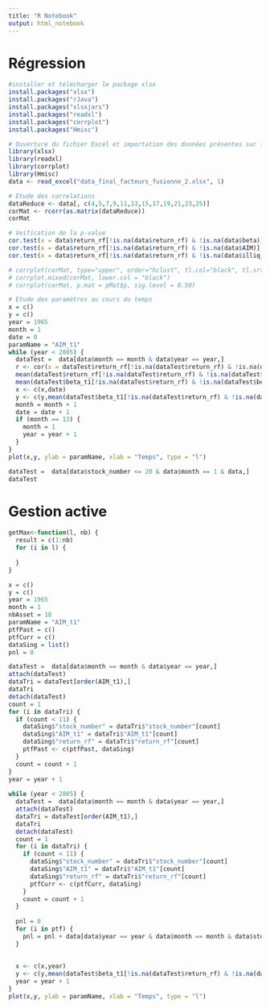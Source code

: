 ```yaml
---
title: "R Notebook"
output: html_notebook
---
```


# Régression

``` r
#installer et télécharger le package xlsx
install.packages("xlsx")
install.packages("rJava")
install.packages("xlsxjars")
install.packages("readxl")
install.packages("corrplot")
install.packages("Hmisc")
```

```r
# Ouverture du fichier Excel et importation des données présentes sur la feuille 1
library(xlsx)
library(readxl)
library(corrplot)
library(Hmisc)
data <- read_excel("data_final_facteurs_fusionne_2.xlsx", 1)
```

```r
# Etude des correlations
dataReduce <- data[, c(4,5,7,9,11,13,15,17,19,21,23,25)]
corMat <- rcorr(as.matrix(dataReduce))
corMat
```

```r
# Veification de la p-value
cor.test(x = data$return_rf[!is.na(data$return_rf) & !is.na(data$beta)], y = data$beta[!is.na(data$return_rf) & !is.na(data$beta)])
cor.test(x = data$return_rf[!is.na(data$return_rf) & !is.na(data$AIM)], y = data$AIM[!is.na(data$return_rf) & !is.na(data$AIM)])
cor.test(x = data$return_rf[!is.na(data$return_rf) & !is.na(data$illiq_amihud)], y = data$illiq_amihud[!is.na(data$return_rf) & !is.na(data$illiq_amihud)])
```


```r
# corrplot(corMat, type="upper", order="hclust", tl.col="black", tl.srt=45)
# corrplot.mixed(corMat, lower.col = "black")
# corrplot(corMat, p.mat = pMat$p, sig.level = 0.50)
```


```r
# Etude des paramètres au cours du temps
x = c()
y = c()
year = 1965
month = 1
date = 0
paramName = "AIM_t1"
while (year < 2005) {
  dataTest =  data[data$month == month & data$year == year,]
  r <- cor(x = dataTest$return_rf[!is.na(dataTest$return_rf) & !is.na(dataTest$beta_t1)], y = dataTest$beta_t1[!is.na(dataTest$return_rf) & !is.na(dataTest$beta_t1)], method = "pearson")
  mean(dataTest$return_rf[!is.na(dataTest$return_rf) & !is.na(dataTest$beta_t1)])
  mean(dataTest$beta_t1[!is.na(dataTest$return_rf) & !is.na(dataTest$beta_t1)])
  x <- c(x,date)
  y <- c(y,mean(dataTest$beta_t1[!is.na(dataTest$return_rf) & !is.na(dataTest$beta_t1)]))
  month = month + 1
  date = date + 1
  if (month == 13) {
    month = 1
    year = year + 1
  }
}
plot(x,y, ylab = paramName, xlab = "Temps", type = "l")
```

```r
dataTest =  data[data$stock_number <= 20 & data$month == 1 & data,]
dataTest
```
# Gestion active

```r
getMax<-function(l, nb) {
  result = c(1:nb)
  for (i in l) {
    
  }
}
```

```r
x = c()
y = c()
year = 1965
month = 1
nbAsset = 10
paramName = "AIM_t1"
ptfPast = c()
ptfCurr = c()
dataSing = list()
pnl = 0

dataTest =  data[data$month == month & data$year == year,]
attach(dataTest)
dataTri = dataTest[order(AIM_t1),]
dataTri
detach(dataTest)
count = 1
for (i in dataTri) {
  if (count < 11) {
    dataSing$"stock_number" = dataTri$"stock_number"[count]
    dataSing$"AIM_t1" = dataTri$"AIM_t1"[count]
    dataSing$"return_rf" = dataTri$"return_rf"[count]
    ptfPast <- c(ptfPast, dataSing)
  }
  count = count + 1
}
year = year + 1
  
while (year < 2005) {
  dataTest =  data[data$month == month & data$year == year,]
  attach(dataTest)
  dataTri = dataTest[order(AIM_t1),]
  dataTri
  detach(dataTest)
  count = 1
  for (i in dataTri) {
    if (count < 11) {
      dataSing$"stock_number" = dataTri$"stock_number"[count]
      dataSing$"AIM_t1" = dataTri$"AIM_t1"[count]
      dataSing$"return_rf" = dataTri$"return_rf"[count]
      ptfCurr <- c(ptfCurr, dataSing)
    }
    count = count + 1
  }
  
  pnl = 0
  for (i in ptf) {
    pnl = pnl + data[data$year == year & data$month == month & data$stock_number == i$stock_number,1]$AIM_t1
  }
  
  
  x <- c(x,year)
  y <- c(y,mean(dataTest$beta_t1[!is.na(dataTest$return_rf) & !is.na(dataTest$beta_t1)]))
  year = year + 1
}
plot(x,y, ylab = paramName, xlab = "Temps", type = "l")
```

